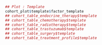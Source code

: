 ```r
## Plot : Template
cohort_plot$template$factor_template
## cohort_table_endocrine_therapy$template
## cohort_table_chemotherapy$template
## cohort_table_radiotherapy$template
## cohort_table_trastuzumab$template
## cohort_table_surgery$template
## cohort_table_treatment_profile$template

```
